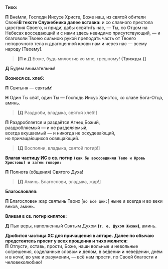 
**Тихо:**

**П** Вне́мли, Господи Иисусе Христе, Боже наш, из святой обители Своей<Tooltip>**В тексте Служебника далее вставка:** и со славного престола царствия Своего</Tooltip>, и приди́, дабы освяти́ть нас, — Ты, со Отцом на Небесах восседающий и с нами здесь невидимо присутствующий, — и благоволи́ Твоею сильною рукой препода́ть часть от Твоего непорочного тела и драгоценной крови нам и через нас — всему народу <R>[</R>Твоему<R>]</R>.

> **[П и Д** Боже, будь милостив ко мне, грешному! **(Трижды.)]**

**Д** Будем внимательны!

**Вознося св. хлеб:**

**П** Святыня — святы́м!

**Н** Один Ты свят, один Ты — Господь Иисус Христос, ко славе Бога-Отца, аминь.

> **[Д** Раздроби, владыка, святой хлеб!<R>]</R>

**П** Раздробляется и раздаётся Агнец Божий,  
раздробляемый — и не разделяемый,  
всегда вкушаемый — и никогда не оскудева́ющий,  
но причаща́ющихся освяща́ющий.

> **[Д** Восполни, владыка, святой поти́р!<R>]</R>

**Влагая частицу ИС в св. потир `(как бы воссоединяя Тело и Кровь Христовы) и затем говоря:`**

**П** Полнота (общения) Святого Духа!

> **[Д** Аминь. Благослови, владыка, жар!<R>]</R>

**Благословляя:**

**П** Благословен жар святынь Твоих <R>[</R>`во все дни:`<R>]</R> ныне и всегда и во веки веков, аминь.

**Вливая в св. потир кипяток:**

**Д** Пыл веры, наполненный Святым Духом **(`т. е. Духом Жизни`)**, аминь.

**Дробится частица ХС для причащения в алтаре.**
<Tooltip>**Далее по обычаю предстоятель просит у всех прощения и тихо молится:**  
**П** Отпусти, оставь, прости, Боже, наши вольные и невольные согрешения, соделанные словом и делом, в ве́дении и неве́дении, днём и в ночи́, во уме и разумении, — всё нам прости, по Своей благости и человеколюбию!</Tooltip>




